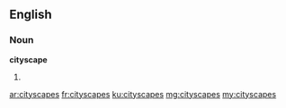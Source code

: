 ==English==

===Noun===
'''cityscape'''

# {{plural of|cityscape}}

[[ar:cityscapes]]
[[fr:cityscapes]]
[[ku:cityscapes]]
[[mg:cityscapes]]
[[my:cityscapes]]